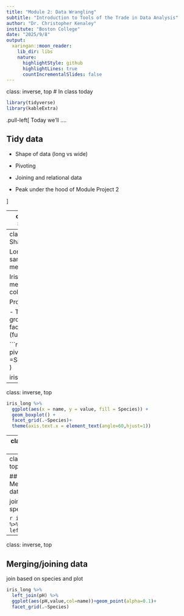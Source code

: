 ```yaml
---
title: "Module 2: Data Wrangling"
subtitle: "Introduction to Tools of the Trade in Data Analysis"
author: "Dr. Christopher Kenaley"
institute: "Boston College"
date: "2025/9/8"
output:
  xaringan::moon_reader:
    lib_dir: libs
    nature:
      highlightStyle: github
      highlightLines: true
      countIncrementalSlides: false
---
```

class: inverse, top
# In class today 

```r
library(tidyverse)
library(kableExtra)
```

<!-- Add icon library -->
<link rel="stylesheet" href="https://cdnjs.cloudflare.com/ajax/libs/font-awesome/5.14.0/css/all.min.css">


.pull-left[
Today we'll ....

## Tidy data 

- Shape of data (long vs wide)

- Pivoting

- Joining and relational data

- Peak under the hood of Module Project 2

]





---
class: inverse, top
<!-- slide 1 -->
## Shape of data (`%>%`)?

Wide: one row per sample; many columns for measurements

Iris ships in wide form (4 measurement columns + Species)

Pros: 

 - Easy to read raw values
 - Convenient for direct modeling/viz with specific columns

```r
head(iris, 6) 
```


---
class: inverse, top
<!-- slide 1 -->
## Shape of data (`%>%`)?

Long: many rows per sample; fewer columns for measurements

Iris ships in long form (4 measurement in one column)

Pros: 

 - Tidy structure enables grouped summaries, faceting, and tidy verbs (functions)

```r
iris_long <- iris %>%
  pivot_longer(
    cols =Sepal.Length:Petal.Width 
  )

iris_long %>% head(6)
```

---
class: inverse, top
<!-- slide 1 -->


```r
iris_long %>%
  ggplot(aes(x = name, y = value, fill = Species)) +
  geom_boxplot() +
  facet_grid(.~Species)+
  theme(axis.text.x = element_text(angle=60,hjust=1))
```


---
class: inverse, top
<!-- slide 1 -->

## Merging/joining data

Let's make some pH data

```r
pH <- iris_long %>% 
  group_by(Species,name) %>% 
  reframe(pH=runif(1,5,8))
```

---
class: inverse, top
<!-- slide 1 -->

## Merging/joining data

join based on species

```r

iris_long %>% 
  left_join(pH)
```
---
class: inverse, top
<!-- slide 1 -->

## Merging/joining data

join based on species and plot

```r

iris_long %>% 
  left_join(pH) %>%
  ggplot(aes(pH,value,col=name))+geom_point(alpha=0.1)+
  facet_grid(.~Species)
  
```






